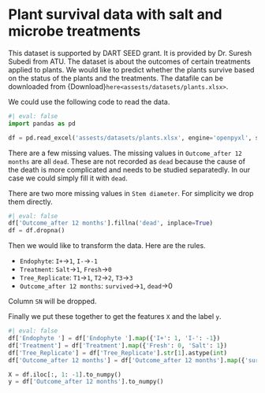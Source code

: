 
# Plant survival data with salt and microbe treatments

This dataset is supported by DART SEED grant. It is provided by Dr. Suresh Subedi from ATU. The dataset is about the outcomes of certain treatments applied to plants. We would like to predict whether the plants survive based on the status of the plants and the treatments. The datafile can be downloaded from {Download}`here<assests/datasets/plants.xlsx>`.

We could use the following code to read the data.



```python
#| eval: false
import pandas as pd

df = pd.read_excel('assests/datasets/plants.xlsx', engine='openpyxl', sheet_name='data')
```


There are a few missing values. The missing values in `Outcome_after 12 months` are all `dead`. These are not recorded as `dead` because the cause of the death is more complicated and needs to be studied separatedly. In our case we could simply fill it with `dead`.

There are two more missing values in `Stem diameter`. For simplicity we drop them directly.


```python
#| eval: false
df['Outcome_after 12 months'].fillna('dead', inplace=True)
df = df.dropna()
```


Then we would like to transform the data. Here are the rules. 

- `Endophyte`: `I+`->`1`, `I-`->`-1`
- `Treatment`: `Salt`->`1`, `Fresh`->`0`
- `Tree_Replicate`: `T1`->`1`, `T2`->`2`, `T3`->`3`
- `Outcome_after 12 months`: `survived`->`1`, `dead`->0

Column `SN` will be dropped. 

Finally we put these together to get the features `X` and the label `y`.


```python
#| eval: false
df['Endophyte '] = df['Endophyte '].map({'I+': 1, 'I-': -1})
df['Treatment'] = df['Treatment'].map({'Fresh': 0, 'Salt': 1})
df['Tree_Replicate'] = df['Tree_Replicate'].str[1].astype(int)
df['Outcome_after 12 months'] = df['Outcome_after 12 months'].map({'survived': 1, 'dead': 0})

X = df.iloc[:, 1: -1].to_numpy()
y = df['Outcome_after 12 months'].to_numpy()
```
